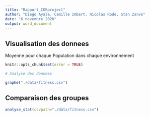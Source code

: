 ```yaml
---
title: "Rapport_CORproject"
author: "Diego Ayala, Camille Imbert, Nicolas Rode, Stan Zanvo"
date: "6 novembre 2020"
output: word_document
---
```


## Visualisation des donnees

Moyenne pour chaque Population dans chaque environnement

```r
knitr::opts_chunk$set(error = TRUE)

# Analyse des donnees

graphe("./data/fitness.csv")

```

## Comparaison des groupes

```r
analyse_stat(csvpath="./data/fitness.csv")
```

